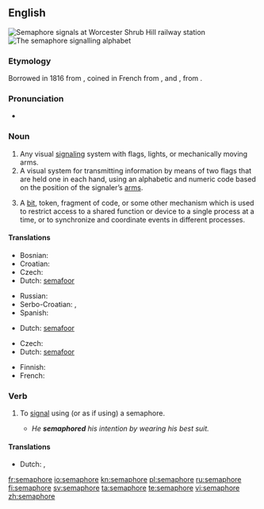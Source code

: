 {{also|sémaphore}}
==English==
{{wikipedia}}
[[File:Wsh signals.jpg|thumb|right|'''Semaphore''' signals at [[w:Worcester Shrub Hill railway station|Worcester Shrub Hill railway station]]]]
[[File:Semaphore alphabet (Signalling, 1918).jpg|thumb|right|The '''semaphore''' signalling alphabet]]

===Etymology===
Borrowed in 1816 from {{etyl|fr}} {{term|sémaphore}}, coined in French from {{etyl|grc}} {{term|σῆμα|tr=sêma||sign|sc=polytonic}}, and {{term||-φωρος|tr=-phoros||bearing, bearer|sc=polytonic}}, from {{term|φέρω|tr=férō||to bear, carry|sc=polytonic}}.

===Pronunciation===
* {{a|RP}} {{IPA|/ˈsɛm.əˌfɔː(ɹ)/}}

===Noun===
{{en-noun}}

# Any visual [[signaling]] system with flags, lights, or mechanically moving arms.
# A visual system for transmitting information by means of two flags that are held one in each hand, using an alphabetic and numeric code based on the position of the signaler’s [[arm]]s.
# {{computing}} A [[bit]], token, fragment of code, or some other mechanism which is used to restrict access to a shared function or device to a single process at a time, or to synchronize and coordinate events in different processes.

{{rfex}}

====Translations====
{{trans-top|visual signaling system}}
* Bosnian: {{t-|bs|semafor|m}}
* Croatian: {{t-|sr|semafor|m}}
* Czech: {{t-|cs|semafor|m}}
* Dutch: [[semafoor]] {{m}}
{{trans-mid}}
* Russian: {{t+|ru|семафор|m|tr=semafór}}
* Serbo-Croatian: {{t|sh|семафор|m|alt=се̏мафо̄р|sc=Cyrl|xs=Serbo-Croatian}},  {{t|sh|semafor|m|alt=sȅmafōr|xs=Serbo-Croatian}}
* Spanish: {{t-|es|semáforo}}
{{trans-bottom}}

{{trans-top|visual signaling with flags}}
* Dutch: [[semafoor]] {{m}}
{{trans-mid}}
{{trans-bottom}}

{{trans-top|computing term}}
* Czech: {{t-|cs|semafor|m}}
* Dutch: [[semafoor]] {{m}}
{{trans-mid}}
* Finnish: {{t+|fi|semafori}}
* French: {{t+|fr|sémaphore|m}}
{{trans-bottom}}

===Verb===
{{en-verb|semaphor|ing}}

# {{transitive|intransitive}} To [[signal]] using (or as if using) a semaphore.
#* ''He '''semaphored''' his intention by wearing his best suit.'' {{rfex|intransitive use}}

====Translations====
{{trans-top|to signal using semaphore}}
* Dutch: {{t-|nl|signaleren}}, {{t+|nl|seinen}}
{{trans-mid}}
{{trans-bottom}}

[[fr:semaphore]]
[[io:semaphore]]
[[kn:semaphore]]
[[pl:semaphore]]
[[ru:semaphore]]
[[fi:semaphore]]
[[sv:semaphore]]
[[ta:semaphore]]
[[te:semaphore]]
[[vi:semaphore]]
[[zh:semaphore]]